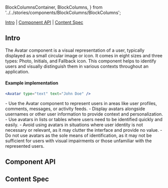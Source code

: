   BlockColumnsContainer,
  BlockColumns,
} from '../../stories/components/BlockColumns/BlockColumns';

<Meta of={AvatarStories} />

<Title>Avatar</Title>

[Intro](#Intro) | [Component API](#ComponentAPI) | [Content Spec](#ContentSpec)

## Intro <a id="Intro" />

The Avatar component is a visual representation of a user, typically displayed as a small circular image or
icon. It comes in eight sizes and three types: Photo, Initials, and Fallback icon. This component helps to
identify users and visually distinguish them in various contexts throughout an application.

<Canvas of={AvatarStories.Default} sourceState="none" />

#### Example implementation

```jsx
<Avatar type="text" text="John Doe" />
```

<BlockColumnsContainer>
  <BlockColumns label="When to Use">
    - Use the Avatar component to represent users in areas like user profiles,
    comments, messages, or activity feeds. - Display avatars alongside usernames
    or other user information to provide context and personalization. - Use
    avatars in lists or tables where users need to be identified quickly and
    easily.
  </BlockColumns>
  <BlockColumns isNegative label="When Not to Use">
    - Avoid using avatars in situations where user identity is not necessary or
    relevant, as it may clutter the interface and provide no value. - Do not use
    avatars as the sole means of identification, as it may not be sufficient for
    users with visual impairments or those unfamiliar with the represented
    users.
  </BlockColumns>
</BlockColumnsContainer>

## Component API <a id="ComponentAPI" />

<ArgsTable />

## Content Spec <a id="ContentSpec" />

<Figma
  showLink
  height="100%"
  url="https://www.figma.com/file/9FDwjR8lYvincseDkKypC4/Component-Documentations?type=design&node-id=131-10149&mode=dev"
/>
